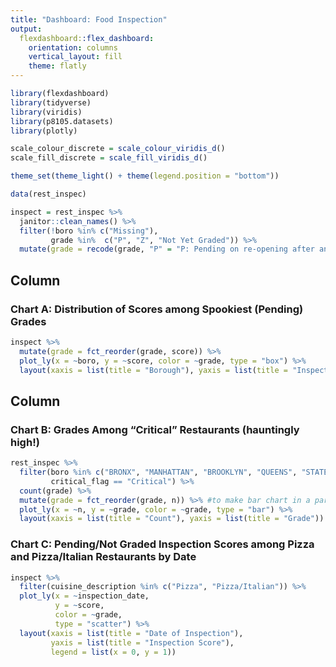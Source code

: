 ```yaml
---
title: "Dashboard: Food Inspection"
output: 
  flexdashboard::flex_dashboard:
    orientation: columns
    vertical_layout: fill
    theme: flatly
---
```


```r
library(flexdashboard)
library(tidyverse)
library(viridis)
library(p8105.datasets)
library(plotly)

scale_colour_discrete = scale_colour_viridis_d()
scale_fill_discrete = scale_fill_viridis_d()

theme_set(theme_light() + theme(legend.position = "bottom"))
```

```r
data(rest_inspec)

inspect = rest_inspec %>% 
  janitor::clean_names() %>% 
  filter(!boro %in% c("Missing"),
         grade %in%  c("P", "Z", "Not Yet Graded")) %>% 
  mutate(grade = recode(grade, "P" = "P: Pending on re-opening after an initial inspection resulting in a closure", "Z" = "Z: Pending"))

```


Column {data-width=650}
-----------------------------------------------------------------------

### Chart A: Distribution of Scores among Spookiest (Pending) Grades

```r
inspect %>% 
  mutate(grade = fct_reorder(grade, score)) %>% 
  plot_ly(x = ~boro, y = ~score, color = ~grade, type = "box") %>% 
  layout(xaxis = list(title = "Borough"), yaxis = list(title = "Inspection Score"), boxmode = "group", legend = list(orientation = 'h'))
```

Column {data-width=350}
-----------------------------------------------------------------------

### Chart B: Grades Among "Critical" Restaurants (hauntingly high!)

```r
rest_inspec %>% 
  filter(boro %in% c("BRONX", "MANHATTAN", "BROOKLYN", "QUEENS", "STATEN ISLAND"),
         critical_flag == "Critical") %>%  
  count(grade) %>% 
  mutate(grade = fct_reorder(grade, n)) %>% #to make bar chart in a particular order
  plot_ly(x = ~n, y = ~grade, color = ~grade, type = "bar") %>% 
  layout(xaxis = list(title = "Count"), yaxis = list(title = "Grade"))
```

### Chart C: Pending/Not Graded Inspection Scores among Pizza and Pizza/Italian Restaurants by Date

```r
inspect %>% 
  filter(cuisine_description %in% c("Pizza", "Pizza/Italian")) %>% 
  plot_ly(x = ~inspection_date,
          y = ~score,
          color = ~grade,
          type = "scatter") %>% 
  layout(xaxis = list(title = "Date of Inspection"),
         yaxis = list(title = "Inspection Score"),
         legend = list(x = 0, y = 1))
```

